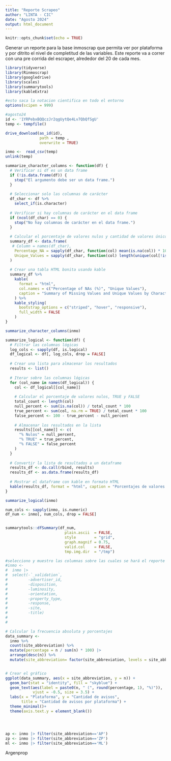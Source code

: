 ```yaml
---
title: "Reporte Scrapeo"
author: "LINTA - CIC"
date: "Agosto 2024"
output: html_document
---
```


```r
knitr::opts_chunk$set(echo = TRUE)
```

Generar un reporte para la base inmoscrap que permita ver por 
plataforma y por ditrito el nivel de completitud de las variables.
Este reporte va a correr con una pre corrida del escraper, 
alrededor del 20 de cada
mes.

```r
library(tidyverse)
library(Rinmoscrap)
library(googledrive)
library(scales)
library(summarytools)
library(kableExtra)

```

```r

#esto saca la notacion cientifica en todo el entorno
options(scipen = 999)

#agosto24
id <- '1YRPebxBQQczJr2qgUytQe4Lv7QbQfSgU'
temp <- tempfile()

drive_download(as_id(id),
               path = temp , 
               overwrite = TRUE)

inmo <-  read_csv(temp)
unlink(temp)
```



```r
summarize_character_columns <- function(df) {
  # Verificar si df es un data frame
  if (!is.data.frame(df)) {
    stop("El argumento debe ser un data frame.")
  }
  
  # Seleccionar solo las columnas de carácter
  df_char <- df %>%
    select_if(is.character)
  
  # Verificar si hay columnas de carácter en el data frame
  if (ncol(df_char) == 0) {
    stop("No hay columnas de carácter en el data frame.")
  }
  
  # Calcular el porcentaje de valores nulos y cantidad de valores únicos
  summary_df <- data.frame(
   # Column = names(df_char),
    Percentage_NA = sapply(df_char, function(col) mean(is.na(col)) * 100),
    Unique_Values = sapply(df_char, function(col) length(unique(col[!is.na(col)])))
  )
  
  # Crear una tabla HTML bonita usando kable
  summary_df %>%
    kable(
      format = "html", 
      col.names = c("Percentage of NAs (%)", "Unique Values"),
      caption = "Summary of Missing Values and Unique Values by Character Column"
    ) %>%
    kable_styling(
      bootstrap_options = c("striped", "hover", "responsive"),
      full_width = FALSE
    )
}
```




```r
summarize_character_columns(inmo)
```

```r

summarize_logical <- function(df) {
  # Filtrar las columnas lógicas
  log_cols <- sapply(df, is.logical)
  df_logical <- df[, log_cols, drop = FALSE]
  
  # Crear una lista para almacenar los resultados
  results <- list()
  
  # Iterar sobre las columnas lógicas
  for (col_name in names(df_logical)) {
    col <- df_logical[[col_name]]
    
    # Calcular el porcentaje de valores nulos, TRUE y FALSE
    total_count <- length(col)
    null_percent <- sum(is.na(col)) / total_count * 100
    true_percent <- sum(col, na.rm = TRUE) / total_count * 100
    false_percent <- 100 - true_percent - null_percent
    
    # Almacenar los resultados en la lista
    results[[col_name]] <- c(
      "% Nulos" = null_percent,
      "% TRUE" = true_percent,
      "% FALSE" = false_percent
    )
  }
  
  # Convertir la lista de resultados a un dataframe
  results_df <- do.call(rbind, results)
  results_df <- as.data.frame(results_df)
  
  # Mostrar el dataframe con kable en formato HTML
  kable(results_df, format = "html", caption = "Porcentajes de valores en columnas lógicas")
}
```





```r
summarize_logical(inmo)
```

```r

num_cols <- sapply(inmo, is.numeric)
df_num <- inmo[, num_cols, drop = FALSE]


summarytools::dfSummary(df_num,
                          plain.ascii  = FALSE, 
                          style        = "grid", 
                          graph.magnif = 0.75, 
                          valid.col    = FALSE,
                          tmp.img.dir  = "/tmp")
```























```r
#selecciono y muestro las columnas sobre las cuales se hará el reporte
#inmo <- 
#  inmo |> 
#  select(-`_validation`,
#         -advertiser_id,
#         -disposition,
#         -luminosity,
#         -orientation,
#         -property_type,
#         -response,
#         -site,
#         -title)
#         
#         

# Calcular la frecuencia absoluta y porcentajes
data_summary <- 
  inmo %>%
  count(site_abbreviation) %>%
  mutate(percentage = n / sum(n) * 100) |> 
  arrange(desc(n)) %>%
  mutate(site_abbreviation= factor(site_abbreviation, levels = site_abbreviation))


# Crear el gráfico
ggplot(data_summary, aes(x = site_abbreviation, y = n)) +
  geom_bar(stat = "identity", fill = "skyblue") +
  geom_text(aes(label = paste0(n, " (", round(percentage, 1), "%)")),
            vjust = -0.5, size = 3.5) +  
  labs(x = "Plataforma", y = "Cantidad de avisos",
       title = "Cantidad de avisos por plataforma") +
  theme_minimal()+
  theme(axis.text.y = element_blank())





```



```r
ap <- inmo |> filter(site_abbreviation=='AP')
zp <- inmo |> filter(site_abbreviation=='ZP')
ml <- inmo |> filter(site_abbreviation=='ML')
```


Argenprop
